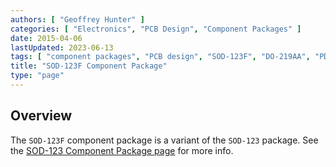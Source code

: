 ```yaml
---
authors: [ "Geoffrey Hunter" ]
categories: [ "Electronics", "PCB Design", "Component Packages" ]
date: 2015-04-06
lastUpdated: 2023-06-13
tags: [ "component packages", "PCB design", "SOD-123F", "DO-219AA", "PDMU", "M1F" ]
title: "SOD-123F Component Package"
type: "page"
---
```



## Overview

The `SOD-123F` component package is a variant of the `SOD-123` package. See the [SOD-123 Component Package page](/pcb-design/component-packages/sod-123-component-package/) for more info.
